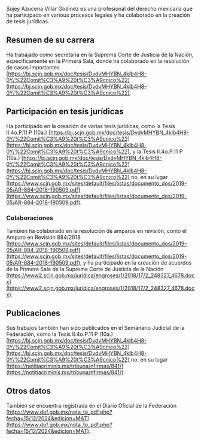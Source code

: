 Sujey Azucena Villar Godínez es una profesional del derecho mexicana que ha participado en various procesos legales y ha colaborado en la creación de tesis jurídicas. 
## Resumen de su carrera
Ha trabajado como secretaria en la Suprema Corte de Justicia de la Nación, específicamente en la Primera Sala, donde ha colaborado en la resolución de casos importantes [https://bj.scjn.gob.mx/doc/tesis/DvdvMHYBN_4klb4H8-0Y/%22Comit%C3%A9%20t%C3%A9cnico%22](https://bj.scjn.gob.mx/doc/tesis/DvdvMHYBN_4klb4H8-0Y/%22Comit%C3%A9%20t%C3%A9cnico%22). 
## Participación en tesis jurídicas
Ha participado en la creación de varias tesis jurídicas, como la Tesis II.4o.P.11 P (10a.) [https://bj.scjn.gob.mx/doc/tesis/DvdvMHYBN_4klb4H8-0Y/%22Comit%C3%A9%20t%C3%A9cnico%22](https://bj.scjn.gob.mx/doc/tesis/DvdvMHYBN_4klb4H8-0Y/%22Comit%C3%A9%20t%C3%A9cnico%22), y la Tesis II.4o.P.11 P (10a.) [https://bj.scjn.gob.mx/doc/tesis/DvdvMHYBN_4klb4H8-0Y/%22Comit%C3%A9%20t%C3%A9cnico%22](https://bj.scjn.gob.mx/doc/tesis/DvdvMHYBN_4klb4H8-0Y/%22Comit%C3%A9%20t%C3%A9cnico%22) no, en su lugar [https://www.scjn.gob.mx/sites/default/files/listas/documento_dos/2019-05/AR-884-2018-190509.pdf](https://www.scjn.gob.mx/sites/default/files/listas/documento_dos/2019-05/AR-884-2018-190509.pdf). 
### Colaboraciones
También ha colaborado en la resolución de amparos en revisión, como el Amparo en Revisión 884/2018 [https://www.scjn.gob.mx/sites/default/files/listas/documento_dos/2019-05/AR-884-2018-190509.pdf](https://www.scjn.gob.mx/sites/default/files/listas/documento_dos/2019-05/AR-884-2018-190509.pdf), y ha participado en la creación de acuerdos de la Primera Sala de la Suprema Corte de Justicia de la Nación [https://www2.scjn.gob.mx/juridica/engroses/1/2018/17/2_248327_4678.docx](https://www2.scjn.gob.mx/juridica/engroses/1/2018/17/2_248327_4678.docx). 
## Publicaciones
Sus trabajos también han sido publicados en el Semanario Judicial de la Federación, como la Tesis II.4o.P.11 P (10a.) [https://bj.scjn.gob.mx/doc/tesis/DvdvMHYBN_4klb4H8-0Y/%22Comit%C3%A9%20t%C3%A9cnico%22](https://bj.scjn.gob.mx/doc/tesis/DvdvMHYBN_4klb4H8-0Y/%22Comit%C3%A9%20t%C3%A9cnico%22) no, en su lugar [https://notitiacriminis.mx/tribuna/nfirmas/841/](https://notitiacriminis.mx/tribuna/nfirmas/841/). 
## Otros datos
También se encuentra registrada en el Diario Oficial de la Federación [https://www.dof.gob.mx/nota_to_pdf.php?fecha=15/12/2024&edicion=MAT](https://www.dof.gob.mx/nota_to_pdf.php?fecha=15/12/2024&edicion=MAT).